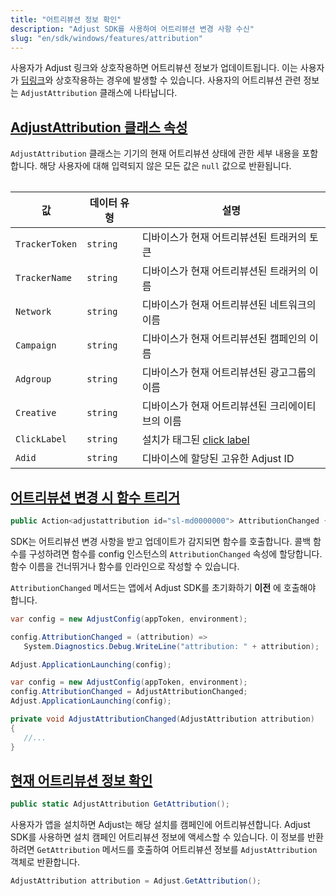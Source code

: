 ```yaml
---
title: "어트리뷰션 정보 확인"
description: "Adjust SDK를 사용하여 어트리뷰션 변경 사항 수신"
slug: "en/sdk/windows/features/attribution"
---
```

사용자가 Adjust 링크와 상호작용하면 어트리뷰션 정보가 업데이트됩니다. 이는 사용자가 [딥링크](https://help.adjust.com/en/article/deep-links)와 상호작용하는 경우에 발생할 수 있습니다. 사용자의 어트리뷰션 관련 정보는 `AdjustAttribution` 클래스에 나타납니다.

[AdjustAttribution 클래스 속성](adjustattribution-class-properties)
--------------------------------------------------------------

`AdjustAttribution` 클래스는 기기의 현재 어트리뷰션 상태에 관한 세부 내용을 포함합니다. 해당 사용자에 대해 입력되지 않은 모든 값은 `null` 값으로 반환됩니다.
<table> 

|       값        |  데이터 유형  |                                   설명                                   |
|----------------|----------|------------------------------------------------------------------------|
| `TrackerToken` | `string` | 디바이스가 현재 어트리뷰션된 트래커의 토큰                                                |
| `TrackerName`  | `string` | 디바이스가 현재 어트리뷰션된 트래커의 이름                                                |
| `Network`      | `string` | 디바이스가 현재 어트리뷰션된 네트워크의 이름                                               |
| `Campaign`     | `string` | 디바이스가 현재 어트리뷰션된 캠페인의 이름                                                |
| `Adgroup`      | `string` | 디바이스가 현재 어트리뷰션된 광고그룹의 이름                                               |
| `Creative`     | `string` | 디바이스가 현재 어트리뷰션된 크리에이티브의 이름                                             |
| `ClickLabel`   | `string` | 설치가 태그된 [click label](https://help.adjust.com/en/article/user-rewards) |
| `Adid`         | `string` | 디바이스에 할당된 고유한 Adjust ID                                                |

</Table> 

[어트리뷰션 변경 시 함수 트리거](trigger-a-function-when-attribution-changes)
----------------------------------------------------------------

```cs
public Action<adjustattribution id="sl-md0000000"> AttributionChanged { get; set; }
```

SDK는 어트리뷰션 변경 사항을 받고 업데이트가 감지되면 함수를 호출합니다. 콜백 함수를 구성하려면 함수를 config 인스턴스의 `AttributionChanged` 속성에 할당합니다. 함수 이름을 건너뛰거나 함수를 인라인으로 작성할 수 있습니다.
<callout type="important"> 

`AttributionChanged` 메서드는 앱에서 Adjust SDK를 초기화하기 **이전** 에 호출해야 합니다.
</Callout> <tabs> <tab title="인라인 함수"> 

```cs
var config = new AdjustConfig(appToken, environment);

config.AttributionChanged = (attribution) =>
   System.Diagnostics.Debug.WriteLine("attribution: " + attribution);

Adjust.ApplicationLaunching(config);
```

</Tab> <tab title="함수 이름"> 

```cs
var config = new AdjustConfig(appToken, environment);
config.AttributionChanged = AdjustAttributionChanged;
Adjust.ApplicationLaunching(config);

private void AdjustAttributionChanged(AdjustAttribution attribution)
{
   //...
}
```

</Tab> </Tabs> 

[현재 어트리뷰션 정보 확인](get-current-attribution-information)
-----------------------------------------------------

```cs
public static AdjustAttribution GetAttribution();
```

<minorversion added="v4.12.0"> 

사용자가 앱을 설치하면 Adjust는 해당 설치를 캠페인에 어트리뷰션합니다. Adjust SDK를 사용하면 설치 캠페인 어트리뷰션 정보에 액세스할 수 있습니다. 이 정보를 반환하려면 `GetAttribution` 메서드를 호출하여 어트리뷰션 정보를 `AdjustAttribution` 객체로 반환합니다.
</MinorVersion> 

```cs
AdjustAttribution attribution = Adjust.GetAttribution();
```

